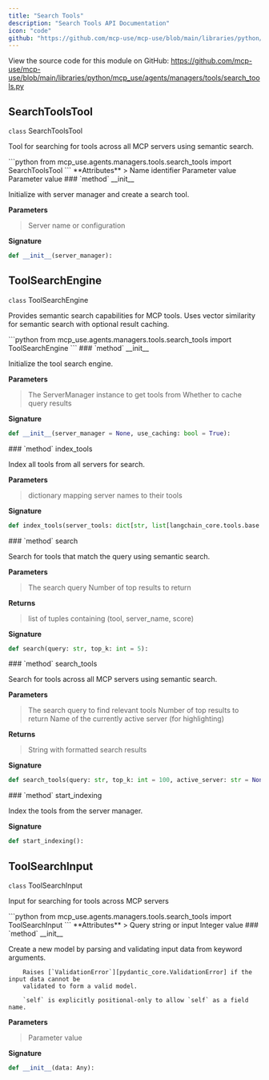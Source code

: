 ```yaml
---
title: "Search Tools"
description: "Search Tools API Documentation"
icon: "code"
github: "https://github.com/mcp-use/mcp-use/blob/main/libraries/python/mcp_use/agents/managers/tools/search_tools.py"
---
```



<Callout type="info" title="Source Code">
View the source code for this module on GitHub: <a href='https://github.com/mcp-use/mcp-use/blob/main/libraries/python/mcp_use/agents/managers/tools/search_tools.py' target='_blank' rel='noopener noreferrer'>https://github.com/mcp-use/mcp-use/blob/main/libraries/python/mcp_use/agents/managers/tools/search_tools.py</a>
</Callout>

## SearchToolsTool

<div>
<RandomGradientBackground className="rounded-lg p-4 w-full h-full rounded-full">
<div className="text-black">
<div className="text-black font-bold text-xl mb-2 mt-8"><code className="!text-black">class</code> SearchToolsTool</div>

Tool for searching for tools across all MCP servers using semantic search.

</div>
</RandomGradientBackground>
```python
from mcp_use.agents.managers.tools.search_tools import SearchToolsTool
```

<Card type="info">
**Attributes**
>
<ParamField body="name" type="ClassVar" required="True" >   Name identifier </ParamField>
<ParamField body="description" type="ClassVar" required="True" >   Parameter value </ParamField>
<ParamField body="args_schema" type="ClassVar" required="True" >   Parameter value </ParamField>

</Card>

<Card type="info">
### `method` __init__

Initialize with server manager and create a search tool.

**Parameters**
><ParamField body="server_manager" required="True" >   Server name or configuration </ParamField>

**Signature**
```python wrap
def __init__(server_manager):
```

</Card>
</div>

## ToolSearchEngine

<div>
<RandomGradientBackground className="rounded-lg p-4 w-full h-full rounded-full">
<div className="text-black">
<div className="text-black font-bold text-xl mb-2 mt-8"><code className="!text-black">class</code> ToolSearchEngine</div>

Provides semantic search capabilities for MCP tools.
    Uses vector similarity for semantic search with optional result caching.

</div>
</RandomGradientBackground>
```python
from mcp_use.agents.managers.tools.search_tools import ToolSearchEngine
```

<Card type="info">
### `method` __init__

Initialize the tool search engine.


**Parameters**
><ParamField body="server_manager" default="None" >   The ServerManager instance to get tools from </ParamField>
><ParamField body="use_caching" type="bool" default="True" >   Whether to cache query results </ParamField>

**Signature**
```python wrap
def __init__(server_manager = None, use_caching: bool = True):
```

</Card>
<Card type="info">
### `method` index_tools

Index all tools from all servers for search.



**Parameters**
><ParamField body="server_tools" type="dict[str, list[langchain_core.tools.base.BaseTool]]" required="True" >   dictionary mapping server names to their tools </ParamField>

**Signature**
```python wrap
def index_tools(server_tools: dict[str, list[langchain_core.tools.base.BaseTool]]):
```

</Card>

<Card type="info">
### `method` search

Search for tools that match the query using semantic search.



**Parameters**
><ParamField body="query" type="str" required="True" >   The search query </ParamField>
><ParamField body="top_k" type="int" default="5" >   Number of top results to return </ParamField>

**Returns**
><ResponseField name="returns" type="list[tuple[langchain_core.tools.base.BaseTool, str, float]]" >list of tuples containing (tool, server_name, score)</ResponseField>

**Signature**
```python wrap
def search(query: str, top_k: int = 5):
```

</Card>

<Card type="info">
### `method` search_tools

Search for tools across all MCP servers using semantic search.



**Parameters**
><ParamField body="query" type="str" required="True" >   The search query to find relevant tools </ParamField>
><ParamField body="top_k" type="int" default="100" >   Number of top results to return </ParamField>
><ParamField body="active_server" type="str" default="None" >   Name of the currently active server (for highlighting) </ParamField>

**Returns**
><ResponseField name="returns" type="str" >String with formatted search results</ResponseField>

**Signature**
```python wrap
def search_tools(query: str, top_k: int = 100, active_server: str = None):
```

</Card>

<Card type="info">
### `method` start_indexing

Index the tools from the server manager.


**Signature**
```python wrap
def start_indexing():
```

</Card>

</div>

## ToolSearchInput

<div>
<RandomGradientBackground className="rounded-lg p-4 w-full h-full rounded-full">
<div className="text-black">
<div className="text-black font-bold text-xl mb-2 mt-8"><code className="!text-black">class</code> ToolSearchInput</div>

Input for searching for tools across MCP servers

</div>
</RandomGradientBackground>
```python
from mcp_use.agents.managers.tools.search_tools import ToolSearchInput
```

<Card type="info">
**Attributes**
>
<ParamField body="query" type="str" required="True" >   Query string or input </ParamField>
<ParamField body="top_k" type="int" required="True" >   Integer value </ParamField>

</Card>

<Card type="info">
### `method` __init__

Create a new model by parsing and validating input data from keyword arguments.

        Raises [`ValidationError`][pydantic_core.ValidationError] if the input data cannot be
        validated to form a valid model.

        `self` is explicitly positional-only to allow `self` as a field name.

**Parameters**
><ParamField body="data" type="Any" required="True" >   Parameter value </ParamField>

**Signature**
```python wrap
def __init__(data: Any):
```

</Card>
</div>
